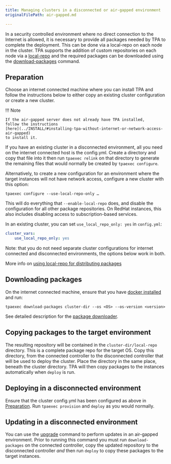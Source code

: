 ```yaml
---
title: Managing clusters in a disconnected or air-gapped environment
originalFilePath: air-gapped.md

---
```


In a security controlled environment where no direct connection to the
Internet is allowed, it is necessary to provide all packages needed by
TPA to complete the deployment. This can be done via a local-repo on
each node in the cluster. TPA supports the addition of custom
repositories on each node via a
[local-repo](local-repo/) and the required packages can be downloaded
using the [download-packages](tpaexec-download-packages/) command.

## Preparation

Choose an internet connected machine where you can install TPA and
follow the instructions below to either copy an existing cluster
configuration or create a new cluster.

!!! Note

    If the air-gapped server does not already have TPA installed,
    follow the instructions
    [here](../INSTALL/#installing-tpa-without-internet-or-network-access-air-gapped)
    to install it.

If you have an existing cluster in a disconnected environment, all you
need on the internet connected host is the config.yml. Create a
directory and copy that file into it then run `tpaexec relink` on that
directory to generate the remaining files that would normally be created
by `tpaexec configure`.

Alternatively, to create a new configuration for an environment where
the target instances will not have network access, configure a new
cluster with this option:

```
tpaexec configure --use-local-repo-only …
```

This will do everything that `--enable-local-repo` does, and disable the
configuration for all other package repositories. On RedHat instances,
this also includes disabling access to subscription-based services.

In an existing cluster, you can set `use_local_repo_only: yes` in
`config.yml`:

```yaml
cluster_vars:
    use_local_repo_only: yes
```

Note: that you do not need separate cluster configurations for internet
connected and disconnected environments, the options below work in both.

More info on [using local-repo for distributing packages](local-repo/)

## Downloading packages

On the internet connected machine, ensure that you
have [docker installed](../platform-docker/) and run:

```shell
tpaexec download-packages cluster-dir --os <OS> --os-version <version>
```

See detailed description for
the [package downloader](tpaexec-download-packages/).

## Copying packages to the target environment

The resulting repository will be contained in the
`cluster-dir/local-repo` directory. This is a complete package repo for
the target OS. Copy this directory, from the connected controller to the
disconnected controller that will be used to deploy the cluster. Place
the directory in the same place, beneath the cluster directory. TPA
will then copy packages to the instances automatically when `deploy` is
run.

## Deploying in a disconnected environment

Ensure that the cluster config.yml has been configured as above in
[Preparation](#preparation). Run `tpaexec provision` and `deploy` as you
would normally.

## Updating in a disconnected environment

You can use the [upgrade](../tpaexec-upgrade/) command to
perform updates in an air-gapped environment. Prior to running this
command you must run `download-packages` on the connected controller,
copy the updated repository to the disconnected controller *and* then
run `deploy` to copy these packages to the target instances.
